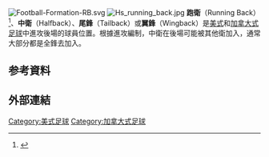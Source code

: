 {{expand|time=2015-08-26T02:09:48+00:00}}
[[File:Football-Formation-RB.svg|right]]
[[File:Hs_running_back.jpg|thumb]]
'''跑衛'''（Running Back）<ref>{{Cite news|url=http://www.nflchina.com/news/detail/1979285.html|title=国人对美式橄榄球常见的九大误解|publisher=NFL|date=2015-01-30|accessdate=2015-02-02|archive-date=2015-02-02|archive-url=https://web.archive.org/web/20150202081619/http://www.nflchina.com/news/detail/1979285.html|dead-url=no}}</ref>、'''中衛'''（Halfback）、'''尾鋒'''（Tailback）或'''翼鋒'''（Wingback）是[[美式足球|美式]]和[[加拿大式足球|加拿大式足球]]中進攻後場的球員位置。根據進攻編制，中衛在後場可能被其他衛加入，通常大部分都是全鋒去加入。

== 参考資料 ==
{{Reflist}}

== 外部連結 ==

{{American football positions}}

[[Category:美式足球|Category:美式足球]]
[[Category:加拿大式足球|Category:加拿大式足球]]
